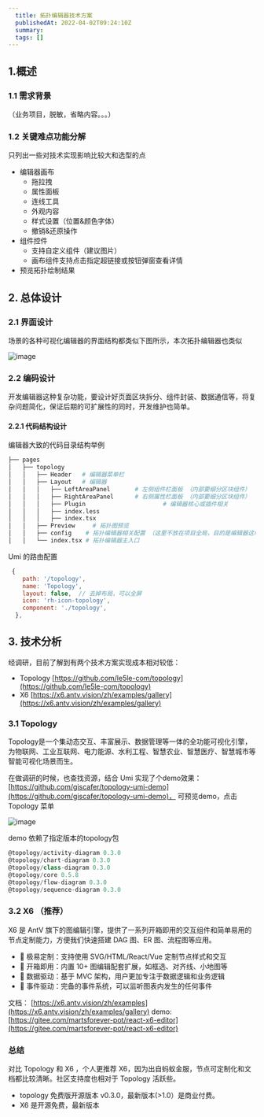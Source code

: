 ```yaml
---
  title: 拓扑编辑器技术方案
  publishedAt: 2022-04-02T09:24:10Z
  summary:
  tags: []
---
```


## 1.概述

### 1.1 需求背景

（业务项目，脱敏，省略内容。。。）

### 1.2 关键难点功能分解

只列出一些对技术实现影响比较大和选型的点

- 编辑器画布
   - 拖拉拽
   - 属性面板
   - 连线工具
   - 外观内容
   - 样式设置（位置&颜色字体）
   - 撤销&还原操作
- 组件控件
   - 支持自定义组件（建议图片）
   - 画布组件支持点击指定超链接或按钮弹窗查看详情
- 预览拓扑绘制结果

## 2. 总体设计

### 2.1 界面设计

场景的各种可视化编辑器的界面结构都类似下图所示，本次拓扑编辑器也类似
 
![image](https://user-images.githubusercontent.com/8676711/161376712-e0c1314e-4453-4221-a1c1-d5ac230639fb.png)


### 2.2 编码设计

开发编辑器这种复杂功能，要设计好页面区块拆分、组件封装、数据通信等，将复杂问题简化，保证后期的可扩展性的同时，开发维护也简单。

#### 2.2.1 代码结构设计

编辑器大致的代码目录结构举例
```bash
├── pages
│   ├── topology
│   │   ├── Header   # 编辑器菜单栏
│   │   ├── Layout   # 编辑器
│   │   │   ├── LeftAreaPanel  		# 左侧组件栏面板 （内部要细分区块组件）
│   │   │   ├── RightAreaPanel   	# 右侧属性栏面板 （内部要细分区块组件）
│   │   │   ├── Plugin   					# 编辑器核心或插件相关
│   │   │   ├── index.less
│   │   │   ├── index.tsx
│   │   ├── Preview 	# 拓扑图预览
│   │   ├── config    # 拓扑编辑器相关配置 （这里不放在项目全局，目的是编辑器这块功能独立解耦，整个topology迁移出去都是完整的功能）
│   │   └── index.tsx # 拓扑编辑器主入口
```

Umi 的路由配置
```js
 {
    path: '/topology',
    name: 'Topology',
    layout: false,  // 去掉布局，可以全屏
    icon: 'rh-icon-topology',
    component: './topology',
  },
```

## 3. 技术分析

经调研，目前了解到有两个技术方案实现成本相对较低：

- Topology  [https://github.com/le5le-com/topology](https://github.com/le5le-com/topology)
- X6 [https://x6.antv.vision/zh/examples/gallery](https://x6.antv.vision/zh/examples/gallery)

### 3.1 Topology

Topology是一个集动态交互、丰富展示、数据管理等一体的全功能可视化引擎，为物联网、工业互联网、电力能源、水利工程、智慧农业、智慧医疗、智慧城市等智能可视化场景而生。

在做调研的时候，也查找资源，结合 Umi 实现了个demo效果：[https://github.com/giscafer/topology-umi-demo](https://github.com/giscafer/topology-umi-demo)， 可预览demo，点击 Topology 菜单
 
![image](https://user-images.githubusercontent.com/8676711/161376728-3d4eee1d-aef2-4af1-acac-e968b9e505fc.png)


demo 依赖了指定版本的topology包
```js
@topology/activity-diagram 0.3.0
@topology/chart-diagram 0.3.0 
@topology/class-diagram 0.3.0
@topology/core 0.5.8
@topology/flow-diagram 0.3.0
@topology/sequence-diagram 0.3.0
```

### 3.2 X6 （推荐）

X6 是 AntV 旗下的图编辑引擎，提供了一系列开箱即用的交互组件和简单易用的节点定制能力，方便我们快速搭建 DAG 图、ER 图、流程图等应用。

- 🌱 极易定制：支持使用 SVG/HTML/React/Vue 定制节点样式和交互
- 🚀 开箱即用：内置 10+ 图编辑配套扩展，如框选、对齐线、小地图等
- 🧲 数据驱动：基于 MVC 架构，用户更加专注于数据逻辑和业务逻辑
- 💯 事件驱动：完备的事件系统，可以监听图表内发生的任何事件

文档： [https://x6.antv.vision/zh/examples](https://x6.antv.vision/zh/examples/gallery)
demo: [https://gitee.com/martsforever-pot/react-x6-editor](https://gitee.com/martsforever-pot/react-x6-editor)

### 总结

对比 Topology 和 X6 ，个人更推荐 X6，因为出自蚂蚁金服，节点可定制化和文档都比较清晰。社区支持度也相对于 Topology 活跃些。

- topology 免费版开源版本 v0.3.0，最新版本(>1.0）是商业付费。
- X6 是开源免费，最新版本




